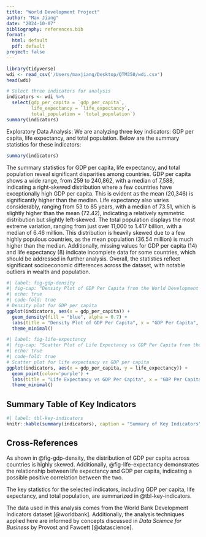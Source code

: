 ```yaml
---
title: "World Development Project"
author: "Max Jiang"
date: "2024-10-07"
bibliography: references.bib
format: 
  html: default
  pdf: default
project: false
---
```


```r
library(tidyverse)
wdi <- read_csv('/Users/maxjiang/Desktop/QTM350/wdi.csv')
head(wdi)
```

```r
# Select three indicators for analysis
indicators <- wdi %>%
  select(gdp_per_capita = `gdp_per_capita`, 
         life_expectancy = `life_expectancy`, 
         total_population = `total_population`)
summary(indicators)
```

Exploratory Data Analysis: We are analyzing three key indicators: GDP per capita, life expectancy, and total population. Below are the summary statistics for these indicators:

```r
summary(indicators)
```

The summary statistics for GDP per capita, life expectancy, and total population reveal significant disparities among countries. GDP per capita shows a wide range, from 259 to 240,862, with a median of 7,588, indicating a right-skewed distribution where a few countries have exceptionally high GDP per capita. This is evident as the mean (20,346) is significantly higher than the median. Life expectancy also varies considerably, ranging from 53 to 85 years, with a median of 73.51, which is slightly higher than the mean (72.42), indicating a relatively symmetric distribution but slightly left-skewed. The total population displays the most extreme variation, ranging from just over 11,000 to 1.417 billion, with a median of 6.46 million. This distribution is heavily skewed due to a few highly populous countries, as the mean population (36.54 million) is much higher than the median. Additionally, missing values for GDP per capita (14) and life expectancy (8) indicate incomplete data for some countries, which should be addressed in further analysis. Overall, the statistics reflect significant socioeconomic differences across the dataset, with notable outliers in wealth and population.

```r
#| label: fig-gdp-density
#| fig-cap: "Density Plot of GDP Per Capita from the World Development Indicators dataset"
#| echo: true
#| code-fold: true
# Density plot for GDP per capita
ggplot(indicators, aes(x = gdp_per_capita)) +
  geom_density(fill = "blue", alpha = 0.7) +
  labs(title = "Density Plot of GDP Per Capita", x = "GDP Per Capita", y = "Density") +
  theme_minimal()
```

```r
#| label: fig-life-expectancy
#| fig-cap: "Scatter Plot of Life Expectancy vs GDP Per Capita from the World Development Indicators dataset"
#| echo: true
#| code-fold: true
# Scatter plot for life expectancy vs GDP per capita
ggplot(indicators, aes(x = gdp_per_capita, y = life_expectancy)) +
  geom_point(color='purple') +
  labs(title = "Life Expectancy vs GDP Per Capita", x = "GDP Per Capita", y = "Life Expectancy") +
  theme_minimal()

```

## Summary Table of Key Indicators

```r
#| label: tbl-key-indicators
knitr::kable(summary(indicators), caption = "Summary of Key Indicators")
```

## Cross-References

As shown in @fig-gdp-density, the distribution of GDP per capita across countries is highly skewed. Additionally, @fig-life-expectancy demonstrates the relationship between life expectancy and GDP per capita, indicating a possible positive correlation between the two.

The key statistics for the selected indicators, including GDP per capita, life expectancy, and total population, are summarized in @tbl-key-indicators.


The data used in this analysis comes from the World Bank Development Indicators dataset [@worldbank]. Additionally, the analysis techniques applied here are informed by concepts discussed in *Data Science for Business* by Provost and Fawcett [@datascience].
